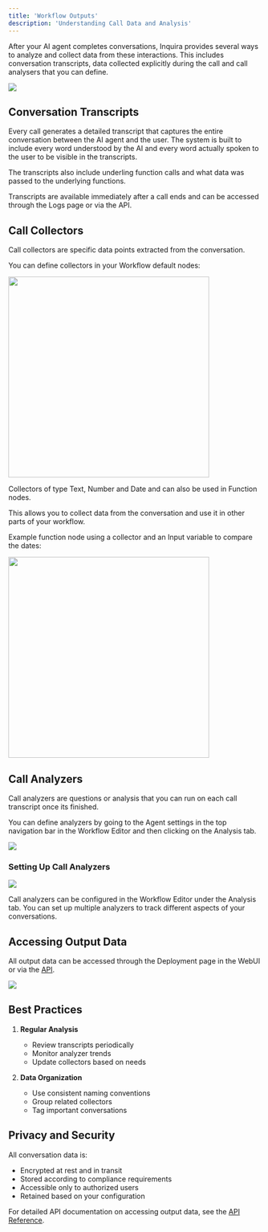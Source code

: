 ```yaml
---
title: 'Workflow Outputs'
description: 'Understanding Call Data and Analysis'
---
```


After your AI agent completes conversations, Inquira provides several ways to analyze and collect data from these interactions. This includes conversation transcripts, data collected explicitly during the call and call analysers that you can define.

![](/images/workflows/output-log.png)

## Conversation Transcripts

Every call generates a detailed transcript that captures the entire conversation between the AI agent and the user. The system is built to include every word understood by the AI and every word actually spoken to the user to be visible in the transcripts.

The transcripts also include underling function calls and what data was passed to the underlying functions.

Transcripts are available immediately after a call ends and can be accessed through the Logs page or via the API.

## Call Collectors

Call collectors are specific data points extracted from the conversation. 

You can define collectors in your Workflow default nodes:

<Frame caption="Default node with a collector">
  <img width="400" src="/images/workflows/output-node-collector.png" />
</Frame>

Collectors of type Text, Number and Date and can also be used in Function nodes.

This allows you to collect data from the conversation and use it in other parts of your workflow.

Example function node using a collector and an Input variable to compare the dates:

<Frame caption="Function node using a collector and an Input variable to compare the dates">
  <img width="400" src="/images/workflows/output-function-usage.png" />
</Frame>

## Call Analyzers

Call analyzers are questions or analysis that you can run on each call transcript once its finished.

You can define analyzers by going to the Agent settings in the top navigation bar in the Workflow Editor and then clicking on the Analysis tab.

<Frame caption="Specifying an analyser in the Agent settings">
  <img  src="/images/workflows/output-analyser.png" />
</Frame>

### Setting Up Call Analyzers

![](/images/workflows/call-analyzer-setup.png)

Call analyzers can be configured in the Workflow Editor under the Analysis tab. You can set up multiple analyzers to track different aspects of your conversations.

## Accessing Output Data

All output data can be accessed through the Deployment page in the WebUI or via the [API](api-reference/deployments/list-deployment-calls).

<Frame caption="The deployment page with records selected">
  <img  src="/images/workflows/output-sample-export.png" />
</Frame>

## Best Practices

1. **Regular Analysis**
   - Review transcripts periodically
   - Monitor analyzer trends
   - Update collectors based on needs

2. **Data Organization**
   - Use consistent naming conventions
   - Group related collectors
   - Tag important conversations

## Privacy and Security

All conversation data is:
- Encrypted at rest and in transit
- Stored according to compliance requirements
- Accessible only to authorized users
- Retained based on your configuration

For detailed API documentation on accessing output data, see the [API Reference](api-reference/analytics/get-call-data).